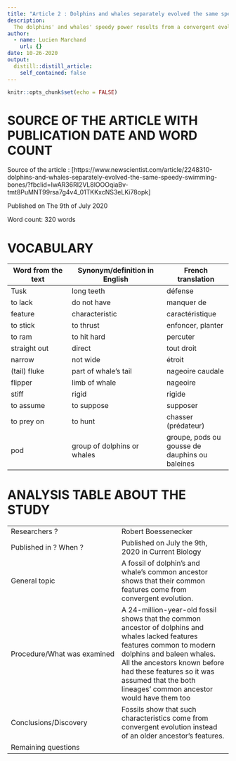 ```yaml
---
title: "Article 2 : Dolphins and whales separately evolved the same speedy swimming bones."
description: 
  The dolphins' and whales' speedy power results from a convergent evolution instead of a common ancestor.
author:
  - name: Lucien Marchand
    url: {}
date: 10-26-2020
output:
  distill::distill_article:
    self_contained: false
---
```


```r
knitr::opts_chunk$set(echo = FALSE)
```

# SOURCE OF THE ARTICLE WITH PUBLICATION DATE AND WORD COUNT
Source of the article : [https://www.newscientist.com/article/2248310-dolphins-and-whales-separately-evolved-the-same-speedy-swimming-bones/?fbclid=IwAR36RI2VL8lOOOqiaBv-tmt8PuMNT99rsa7g4v4_01TKKxcNS3eLKi78opk]

Published on The 9th of July 2020

Word count: 320 words

# VOCABULARY
| Word from the text | Synonym/definition in English | French translation |
|------------------- |----------------------------- |--------------------|
|Tusk | long teeth | défense |
|to lack | do not have | manquer de |
|feature | characteristic | caractéristique |
|to stick | to thrust | enfoncer, planter |
|to ram | to hit hard | percuter|
|straight out|direct|tout droit|
|narrow | not wide | étroit|
|(tail) fluke | part of whale's tail | nageoire caudale|
|flipper| limb of whale| nageoire|
|stiff|rigid|rigide|
|to assume | to suppose| supposer|
|to prey on| to hunt| chasser (prédateur)|
|pod | group of dolphins or whales| groupe, pods ou gousse de dauphins ou baleines|

# ANALYSIS TABLE ABOUT THE STUDY
|             |             |
|-------------|-------------|
|Researchers ?|Robert Boessenecker|
|Published in ? When ?|Published on July the 9th, 2020 in Current Biology|
|General topic|A fossil of dolphin's and whale's common ancestor shows that their common features come from convergent evolution.|
|Procedure/What was examined|A 24-million-year-old fossil shows that the common ancestor of dolphins and whales lacked features features common to modern dolphins and baleen whales. All the ancestors known before had these features so it was assumed that the both lineages' common ancestor would have them too|
|Conclusions/Discovery|Fossils show that such characteristics come from convergent evolution instead of an older ancestor's features.|
|Remaining questions||
